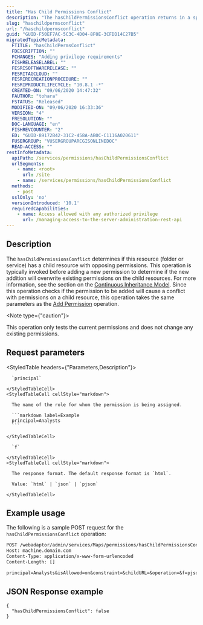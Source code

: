 ```yaml
---
title: "Has Child Permissions Conflict"
description: "The hasChildPermissionsConflict operation returns in a specified resource has a child resource with opposing permissions."
slug: "haschildpermsconflict"
url: "/haschildpermsconflict"
guid: "GUID-F50EF7AC-5C3C-4D04-8F0E-3CFDD14C27B5"
migratedTopicMetadata:
  FTITLE: "hasChildPermsConflict"
  FDESCRIPTION: ""
  FCHANGES: "Adding privilege requirements"
  FISHRELEASELABEL: ""
  FESRISOFTWARERELEASE: ""
  FESRITAGCLOUD: ""
  FESRIRECREATIONPROCEDURE: ""
  FESRIPRODUCTLIFECYCLE: "10.8.1 -*"
  CREATED-ON: "09/06/2020 14:47:32"
  FAUTHOR: "tohara"
  FSTATUS: "Released"
  MODIFIED-ON: "09/06/2020 16:33:36"
  VERSION: "4"
  FRESOLUTION: ""
  DOC-LANGUAGE: "en"
  FISHREVCOUNTER: "2"
  ED: "GUID-89172B42-31C2-458A-AB0C-C1116A020611"
  FUSERGROUP: "VUSERGROUPARCGISONLINEDOC"
  READ-ACCESS: ""
restInfoMetadata:
  apiPath: /services/permissions/hasChildPermissionsConflict
  urlSegments:
    - name: <root>
      url: /site
    - name: /services/permissions/hasChildPermissionsConflict
  methods:
    - post
  sslOnly: 'no'
  versionIntroduced: '10.1'
  requiredCapabilities:
    - name: Access allowed with any authorized privilege
      url: /managing-access-to-the-server-administration-rest-api
---
```


## Description

The `hasChildPermissionsConflict` determines if this resource (folder or service) has a child resource with opposing permissions. This operation is typically invoked before adding a new permission to determine if the new addition will overwrite existing permissions on the child resources. For more information, see the section on the [Continuous Inheritance Model](/continuousinheritancemodel). Since this operation checks if the permission to be added will cause a conflict with permissions on a child resource, this operation takes the same parameters as the [Add Permission](/addpermission) operation.

<Note type={"caution"}>

This operation only tests the current permissions and does not change any existing permissions.

</Note>


## Request parameters

<StyledTable headers={"Parameters,Description"}>
  <StyledTableRow>
    <StyledTableCell cellStyle="markdown">

      `principal` 

    </StyledTableCell>
    <StyledTableCell cellStyle="markdown">

      The name of the role for whom the permission is being assigned.

      ```markdown label=Example
      principal=Analysts
      ```

    </StyledTableCell>
  </StyledTableRow>
  <StyledTableRow>
    <StyledTableCell cellStyle="markdown">

      `f` 

    </StyledTableCell>
    <StyledTableCell cellStyle="markdown">

      The response format. The default response format is `html`.

      Value: `html` | `json` | `pjson`

    </StyledTableCell>
  </StyledTableRow>
</StyledTable>


## Example usage

The following is a sample POST request for the `hasChildPermissionsConflict` operation:

```markdown
POST /webadaptor/admin/services/Maps/permissions/hasChildPermissionsConflict HTTP/1.1
Host: machine.domain.com
Content-Type: application/x-www-form-urlencoded
Content-Length: []

principal=Analysts&isAllowed=on&constraint=&childURL=&operation=&f=pjson
```

## JSON Response example

```other
{
  "hasChildPermissionsConflict": false
}
```